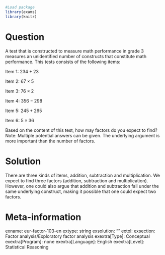 ```r
#Load package
library(exams)
library(knitr)
```

Question
========
A test that is constructed to measure math performance in grade 3 measures an unidentified number of constructs that constitute math performance. This tests consists of the following items:

Item 1: $234+23$ 

Item 2: $67 \times 5$ 

Item 3: $76 \times 2$

Item 4: $356 - 298$

Item 5: $245 + 265$

Item 6: $5 \times 36$

Based on the content of this test, how may factors do you expect to find? Note: Multiple potential answers can be given. The underlying argument is more important than the number of factors.


Solution
========
There are three kinds of items, addition, subtraction and multiplication. We expect to find three factors (addition, subtraction and multiplication). However, one could also argue that addition and subtraction fall under the same underlying construct, making it possible that one could expect two factors.


Meta-information
================
exname: eur-factor-103-en
extype: string
exsolution: ""
extol: 
exsection: Factor analysis/Exploratory factor analysis
exextra[Type]: Conceptual
exextra[Program]: none
exextra[Language]: English
exextra[Level]: Statistical Reasoning
